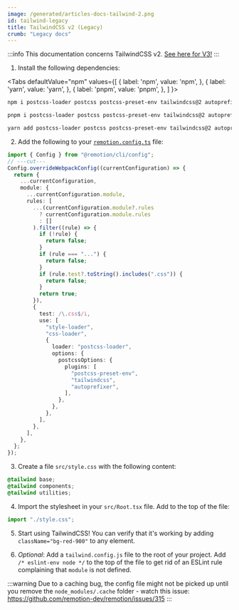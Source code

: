 ```yaml
---
image: /generated/articles-docs-tailwind-2.png
id: tailwind-legacy
title: TailwindCSS v2 (Legacy)
crumb: "Legacy docs"
---
```



:::info
This documentation concerns TailwindCSS v2. [See here for V3!](/docs/tailwind)
:::

1. Install the following dependencies:

<Tabs
defaultValue="npm"
values={[
{ label: 'npm', value: 'npm', },
{ label: 'yarn', value: 'yarn', },
{ label: 'pnpm', value: 'pnpm', },
]
}>
<TabItem value="npm">

```bash
npm i postcss-loader postcss postcss-preset-env tailwindcss@2 autoprefixer
```

  </TabItem>
  <TabItem value="pnpm">

```bash
pnpm i postcss-loader postcss postcss-preset-env tailwindcss@2 autoprefixer
```

  </TabItem>

  <TabItem value="yarn">

```bash
yarn add postcss-loader postcss postcss-preset-env tailwindcss@2 autoprefixer
```

  </TabItem>
</Tabs>

2. Add the following to your [`remotion.config.ts`](/docs/config) file:

```ts twoslash
import { Config } from "@remotion/cli/config";
// ---cut---
Config.overrideWebpackConfig((currentConfiguration) => {
  return {
    ...currentConfiguration,
    module: {
      ...currentConfiguration.module,
      rules: [
        ...(currentConfiguration.module?.rules
          ? currentConfiguration.module.rules
          : []
        ).filter((rule) => {
          if (!rule) {
            return false;
          }
          if (rule === "...") {
            return false;
          }
          if (rule.test?.toString().includes(".css")) {
            return false;
          }
          return true;
        }),
        {
          test: /\.css$/i,
          use: [
            "style-loader",
            "css-loader",
            {
              loader: "postcss-loader",
              options: {
                postcssOptions: {
                  plugins: [
                    "postcss-preset-env",
                    "tailwindcss",
                    "autoprefixer",
                  ],
                },
              },
            },
          ],
        },
      ],
    },
  };
});
```

3. Create a file `src/style.css` with the following content:

```css
@tailwind base;
@tailwind components;
@tailwind utilities;
```

4. Import the stylesheet in your `src/Root.tsx` file. Add to the top of the file:

```js
import "./style.css";
```

5.  Start using TailwindCSS! You can verify that it's working by adding `className="bg-red-900"` to any element.

6.  _Optional_: Add a `tailwind.config.js` file to the root of your project. Add `/* eslint-env node */` to the top of the file to get rid of an ESLint rule complaining that `module` is not defined.

:::warning
Due to a caching bug, the config file might not be picked up until you remove the `node_modules/.cache` folder - watch this issue: https://github.com/remotion-dev/remotion/issues/315
:::
